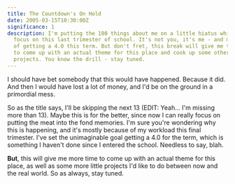 ```yaml
---
title: The Countdown's On Hold
date: 2005-03-15T10:30:00Z
significance: 1
description: I'm putting the 100 things about me on a little hiatus while I
  focus on this last trimester of school. It's not you, it's me - and my goal
  of getting a 4.0 this term. But don't fret, this break will give me time
  to come up with an actual theme for this place and cook up some other
  projects. You know the drill - stay tuned.
---
```


I should have bet somebody that this would have happened. Because it did. And then I would have lost a lot of money, and I'd be on the ground in a primordial mess.

So as the title says, I'll be skipping the next 13 (EDIT: Yeah... I'm missing more than 13). Maybe this is for the better, since now I can really focus on putting the meat into the fond memories. I'm sure you're wondering why this is happening, and it's mostly because of my workload this final trimester. I've set the unimaginable goal getting a 4.0 for the term, which is something I haven't done since I entered the school. Needless to say, blah.

**But**, this will give me more time to come up with an actual theme for this place, as well as some more little projects I'd like to do between now and the real world. So as always, stay tuned.

